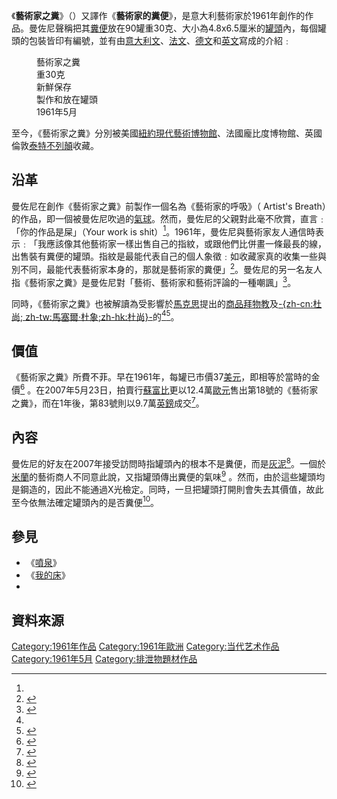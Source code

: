 {{TOC right}}
《'''藝術家之糞'''》（{{lang-en|Artist's Shit}}）又譯作《'''藝術家的糞便'''》，是意大利藝術家{{link-en|曼佐尼|Piero Manzoni}}於1961年創作的作品。曼佐尼聲稱把其[[糞便|糞便]]放在90罐重30克、大小為4.8x6.5厘米的[[罐頭|罐頭]]內，每個罐頭的包裝皆印有編號，並有由[[意大利文|意大利文]]、[[法文|法文]]、[[德文|德文]]和[[英文|英文]]寫成的介紹﹕

:藝術家之糞
:重30克
:新鮮保存
:製作和放在罐頭
:1961年5月

至今，《藝術家之糞》分別被美國[[紐約現代藝術博物館|紐約現代藝術博物館]]、法國龐比度博物館、英國倫敦[[泰特不列顛|泰特不列顛]]收藏。

==沿革==
曼佐尼在創作《藝術家之糞》前製作一個名為《藝術家的呼吸》（ Artist's Breath）的作品，即一個被曼佐尼吹過的[[氣球|氣球]]。然而，曼佐尼的父親對此毫不欣賞，直言﹕「你的作品是屎」（Your work is shit）<ref name="Miller" />。1961年，曼佐尼與藝術家友人{{link-en|本·沃捷|Ben Vautier}}通信時表示﹕「我應該像其他藝術家一樣出售自己的指紋，或跟他們比併畫一條最長的線，出售裝有糞便的罐頭。指紋是最能代表自己的個人象徵﹕如收藏家真的收集一些與別不同，最能代表藝術家本身的，那就是藝術家的糞便」<ref>{{cite book|last1=Battino|first1=Freddy|last2=Palazzoli|first2=Luca|title=Piero Manzoni: Catalogue raisonné|year=1991|location=Milan|isbn=8844412470|page=144}}</ref>。曼佐尼的另一名友人{{link-en|恩里科·本治|Enrico Baj}}指《藝術家之糞》是曼佐尼對「藝術、藝術家和藝術評論的一種嘲諷」<ref name="Dutton2009">{{cite book|last=Dutton|first=Denis|title=The Art Instinct: Beauty, Pleasure, and Human Evolution|url=http://books.google.com/books?id=4Jwo5Cb_wCUC&pg=PA202|date=1 July 2009|publisher=Bloomsbury Publishing|isbn=9781608191932|page=202|access-date=2015-05-03|archive-date=2014-07-06|archive-url=https://web.archive.org/web/20140706185431/http://books.google.com/books?id=4Jwo5Cb_wCUC&pg=PA202|dead-url=no}}</ref>。

同時，《藝術家之糞》也被解讀為受影響於[[馬克思|馬克思]]提出的[[商品拜物教|商品拜物教]]及[[馬塞爾·杜象|-{zh-cn:杜尚; zh-tw:馬塞爾·杜象;zh-hk:杜尚}-]]的{{link-en|現成物藝術品|Readymades of Marcel Duchamp}}<ref name="Miller" /><ref name="MolesworthAlexander2003">{{cite book|last=Bryan-Wilson|first=Julia|title=Work Ethic|url=http://books.google.com/books?id=XcAGVtDLBpMC&pg=PA208|year=2003|publisher=Penn State Press|isbn=9780271023342|page=208|access-date=2015-05-03|archive-date=2014-07-06|archive-url=https://web.archive.org/web/20140706190335/http://books.google.com/books?id=XcAGVtDLBpMC&pg=PA208|dead-url=no}}</ref>。

==價值==
《藝術家之糞》所費不菲。早在1961年，每罐已市價37[[美元|美元]]，即相等於當時的金價<ref name="Miller">{{cite journal|last=Miller|first=John|date=1 May 2007|title=Excremental Value|journal=Tate Etc|issue=10|url=http://www.tate.org.uk/context-comment/articles/excremental-value|accessdate=2 May 2014|archive-date=2017-10-15|archive-url=https://web.archive.org/web/20171015011512/http://www.tate.org.uk/context-comment/articles/excremental-value|dead-url=no}}</ref>
。在2007年5月23日，拍賣行[[蘇富比|蘇富比]]更以12.4萬[[歐元|歐元]]售出第18號的《藝術家之糞》，而在1年後，第83號則以9.7萬[[英鎊|英鎊]]成交<ref>{{Cite web |url=http://www.repubblica.it/2006/08/gallerie/spettacoliecultura/merda-dartista-record/1.html |title=Sotheby's, asta record per "merda d'artista" |access-date=2015-05-03 |archive-date=2021-02-24 |archive-url=https://web.archive.org/web/20210224160007/https://www.repubblica.it/2006/08/gallerie/spettacoliecultura/merda-dartista-record/1.html |dead-url=no }}</ref>。

==內容==
曼佐尼的好友{{link-en|博納盧米|Agostino Bonalumi}}在2007年接受訪問時指罐頭內的根本不是糞便，而是[[灰泥|灰泥]]<ref name="Glancey">{{cite web|url=http://www.theguardian.com/artanddesign/2007/jun/13/art|title=Merde d'artiste: not exactly what it says on the tin|last=Glancey|first=Jonathan|date=12 June 2007|work=The Guardian|accessdate=2 May 2014|archive-date=2021-01-25|archive-url=https://web.archive.org/web/20210125030249/http://www.theguardian.com/artanddesign/2007/jun/13/art|dead-url=no}}</ref>。一個於[[米蘭|米蘭]]的藝術商人不同意此說，又指罐頭傳出糞便的氣味<ref>{{Cite web |url=http://www.youtube.com/watch?v=JwcTeCy-TkE |title=''Chacun sa merde'', a film about owners of the artwork around the world |access-date=2015-05-03 |archive-date=2018-12-23 |archive-url=https://web.archive.org/web/20181223224957/https://www.youtube.com/watch?v=JwcTeCy-TkE |dead-url=no }}</ref> 。然而，由於這些罐頭均是鋼造的，因此不能通過X光檢定。同時，一旦把罐頭打開則會失去其價值，故此至今依無法確定罐頭內的是否糞便<ref>{{Cite thesis |last=Clowes |first=Erika Katz |title=The Anal Aesthetic: Regressive Narrative Strategies in Modernism |degree=Ph.D. |isbn=9780549839651|chapter= |url= |author= |year=2008 |publisher=[[University_of_California,_Berkeley|University of California, Berkeley]] |accessdate= |docket= |oclc= }}</ref>。

==參見==
*《[[噴泉_(杜象)|噴泉]]》
*《[[我的床|我的床]]》
*{{link-en|震驚藝術|Shock art}}

==資料來源==
{{reflist|2}}


[[Category:1961年作品|Category:1961年作品]]
[[Category:1961年歐洲|Category:1961年歐洲]]
[[Category:当代艺术作品|Category:当代艺术作品]]
[[Category:1961年5月|Category:1961年5月]]
[[Category:排泄物題材作品|Category:排泄物題材作品]]